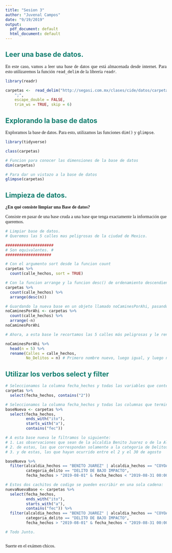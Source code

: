 ```yaml
---
title: "Sesion 3"
author: "Juvenal Campos"
date: "9/19/2019"
output:
  pdf_document: default
  html_document: default
---
```


<style>

@import url('https://fonts.googleapis.com/css?family=Poppins&display=swap');

body {
text-align: justify;
}

h2 {
 color: #0f7d6e;
}

h1 {
 color: blue;
 text-align: center;
}

h4 {
 color: blue;
 text-align: center;
}

p {
  font-family: Poppins; 
}

</style>

## Leer una base de datos. 

En este caso, vamos a leer una base de datos que está almacenada desde internet. Para esto utilizaremos la función `read_delim` de la librería `readr`. 

```r
library(readr)

carpetas <-  read_delim("http://segasi.com.mx/clases/cide/datos/carpetas-de-investigacion-pgj-de-la-ciudad-de-mexico_modificado.csv", 
    ";", 
    escape_double = FALSE, 
    trim_ws = TRUE, skip = 6)

```

## Explorando la base de datos 

Exploramos la base de datos. Para esto, utilizamos las funciones `dim()` y `glimpse`.

```r
library(tidyverse)

class(carpetas)

# Funcion para conocer las dimensiones de la base de datos
dim(carpetas)

# Para dar un vistazo a la base de datos
glimpse(carpetas)

```

## Limpieza de datos. 

**¿En qué consiste limpiar una Base de datos?**

Consiste en pasar de una base cruda a una base que tenga exactamente la información que queremos. 

```r
# Limpiar base de datos. 
# Queremos las 5 calles mas peligrosas de la ciudad de Mexico. 

#####################
# Son equivalentes. #
####################

# Con el argumento sort desde la funcion count
carpetas %>% 
  count(calle_hechos, sort = TRUE)

# Con la funcion arrange y la funcion desc() de ordenamiento descendiente. 
carpetas %>% 
  count(calle_hechos) %>% 
  arrange(desc(n))

# Guardando la nueva base en un objeto llamado noCaminesPorAhi, pasando el argumento -n a la funcion arrange. 
noCaminesPorAhi <- carpetas %>% 
  count(calle_hechos) %>%
  arrange(-n) 
noCaminesPorAhi

# Ahora, a esta base le recortamos las 5 calles más peligrosas y le renombramos las variables. 

noCaminesPorAhi %>%
  head(n = 5) %>%
  rename(Calles = calle_hechos,
         No_Delitos = n) # Primero nombre nuevo, luego igual, y luego nombre viejo

```


## Utilizar los verbos select y filter

```r

# Seleccionamos la columna fecha_hechos y todas las variables que contengan el caracter 2. 
carpetas %>% 
  select(fecha_hechos, contains("2"))

# Seleccionamos la columna fecha_hechos y todas las columnas que terminen con ito, las que empiecen con a y las que contengan fec, y las guardamos en un objeto que se llame baseNueva
baseNueva <- carpetas %>% 
  select(fecha_hechos, 
         ends_with("ito"), 
         starts_with("a"), 
         contains("fec")) 

# A esta base nueva le filtramos lo siguiente: 
# 1. Las observaciones que sean de la alcaldia Benito Juarez o de la Alcaldia Coyoacan, 
# 2. de estas, las que correspondan solamente a la categoria de Delitos de Bajo Impacto 
# 3. y de estas, las que hayan ocurrido entre el 2 y el 30 de agosto

baseNueva %>% 
  filter(alcaldia_hechos == "BENITO JUAREZ" | alcaldia_hechos == "COYOACAN", 
         categoria_delito == "DELITO DE BAJO IMPACTO",
         fecha_hechos > "2019-08-01" & fecha_hechos < "2019-08-31 00:00:00")

# Estos dos cachitos de codigo se pueden escribir en una sola cadena: 
nuevaNuevaBase <- carpetas %>% 
  select(fecha_hechos, 
         ends_with("ito"), 
         starts_with("a"), 
         contains("fec")) %>% 
  filter(alcaldia_hechos == "BENITO JUAREZ" | alcaldia_hechos == "COYOACAN", 
         categoria_delito == "DELITO DE BAJO IMPACTO",
         fecha_hechos > "2019-08-01" & fecha_hechos < "2019-08-31 00:00:00")

# Todo Junto. 



```

Suerte en el exámen chicos.


